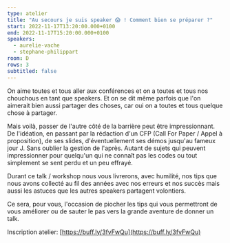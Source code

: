 ```yaml
---
type: atelier
title: "Au secours je suis speaker 😱 ! Comment bien se préparer ?"
start: 2022-11-17T13:20:00.000+0100
end: 2022-11-17T15:20:00.000+0100
speakers:
  - aurelie-vache
  - stephane-philippart
room: D
rows: 3
subtitled: false
---
```


On aime toutes et tous aller aux conférences et on a toutes et tous nos
chouchous en tant que speakers. Et on se dit même parfois que l'on aimerait bien
aussi partager des choses, car oui on a toutes et tous quelque chose à partager.

Mais voilà, passer de l'autre côté de la barrière peut être impressionnant. De
l'idéation, en passant par la rédaction d'un CFP (Call For Paper / Appel à
proposition), de ses slides, d'éventuellement ses démos jusqu'au fameux jour J.
Sans oublier la gestion de l'après.
Autant de sujets qui peuvent impressionner pour quelqu'un qui ne connaît pas les
codes ou tout simplement se sent perdu et un peu effrayé.

Durant ce talk / workshop nous vous livrerons, avec humilité, nos tips que nous
avons collecté au fil des années avec nos erreurs et nos succès mais aussi les
astuces que les autres speakers partagent volontiers.

Ce sera, pour vous, l'occasion de piocher les tips qui vous permettront de vous
améliorer ou de sauter le pas vers la grande aventure de donner un talk.

Inscription atelier: [https://buff.ly/3fvFwQu](https://buff.ly/3fvFwQu)
